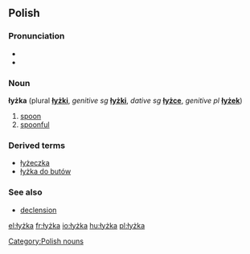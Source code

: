 ==Polish==
===Pronunciation===
* {{IPA|/ˈwɨʂka/}}
* {{audio|pl-łyżka.ogg|audio}}

===Noun===
'''łyżka''' {{f}} (plural '''[[łyżki]]''', ''genitive sg'' '''[[łyżki]]''', ''dative sg'' '''[[łyżce]]''', ''genitive pl'' '''[[łyżek]]''')

# [[spoon]]
# [[spoonful]]

===Derived terms===
* [[łyżeczka]]
* [[łyżka do butów]]

===See also===
*[[Wiktionary Appendix:Polish hard feminine noun declension|declension]]

[[Category:Polish nouns]]

[[el:łyżka]]
[[fr:łyżka]]
[[io:łyżka]]
[[hu:łyżka]]
[[pl:łyżka]]